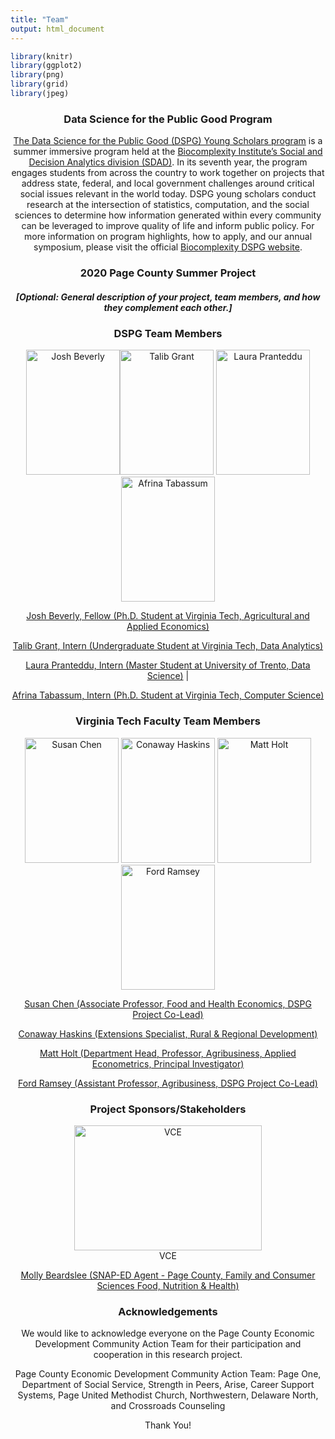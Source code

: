 ```yaml
---
title: "Team"
output: html_document
---
```


```r
library(knitr)
library(ggplot2)
library(png)
library(grid)
library(jpeg)

```
<center>
### Data Science for the Public Good Program
<center>

[The Data Science for the Public Good (DSPG) Young Scholars program](https://biocomplexity.virginia.edu/social-decision-analytics/dspg-program) is a summer immersive program held at the [Biocomplexity Institute’s Social and Decision Analytics division (SDAD)](https://biocomplexity.virginia.edu/social-decision-analytics). In its seventh year, the program engages students from across the country to work together on projects that address state, federal, and local government challenges around critical social issues relevant in the world today. DSPG young scholars conduct research at the intersection of statistics, computation, and the social sciences to determine how information generated within every community can be leveraged to improve quality of life and inform public policy. For more information on program highlights, how to apply, and our annual symposium, please visit the official [Biocomplexity DSPG website]((https://biocomplexity.virginia.edu/social-decision-analytics/dspg-program)).

### 2020 Page County Summer Project {style=text-align:center}

##### [Optional: General description of your project, team members, and how they complement each other.] {style=text-align:center}

### DSPG Team Members {style=text-align:center}

<center>
![Josh Beverly](/images/Josh.Beverly.VT.jpg){width=150px height=200px}![Talib Grant](/Talib.Grant.VT.jpg){width=150px height=200px} ![Laura Pranteddu](/images/Laura.Pranteddu.VT.JPG){width=150px height=200px} ![Afrina Tabassum](/images/Afrina.Tabassum.VT.jpg){width=150px height=200px}

<!---
<img src="/team/Josh.Beverly.VT.jpg" alt = "Josh Beverly" width="150"/> <img src="/Talib.Grant.VT.jpg" width="150"/> <img src="/team/Laura.Pranteddu.VT.JPG" width="150"/> <img src="/team/Afrina.Tabassum.VT.jpg" width="150"/>
--->

[Josh Beverly, Fellow (Ph.D. Student at Virginia Tech, Agricultural and Applied Economics)](https://github.com/jpbeverly)

[Talib Grant, Intern (Undergraduate Student at Virginia Tech, Data Analytics) ](https://github.com/tkgrant)

[Laura Pranteddu, Intern (Master Student at University of Trento, Data Science)](https://github.com/lp9kh) | 

[Afrina Tabassum, Intern (Ph.D. Student at Virginia Tech, Computer Science)](https://github.com/AfrinaVT)

</center>




### Virginia Tech Faculty Team Members {style=text-align:center}

![Susan Chen](/images/Susan.Chen.VT.jpg){width=150px height=200px}
![Conaway Haskins](/images/Conaway.Haskins.VT.jpg){width=150px height=200px}
![Matt Holt](/images/Matt.Holt.VT.jpg){width=150px height=200px}
![Ford Ramsey](/images/Ford.Ramsey.VT.jpg){width=150px height=200px}


[Susan Chen (Associate Professor, Food and Health Economics, DSPG Project Co-Lead)](https://aaec.vt.edu/people/faculty/chen-susan.html)

[Conaway Haskins (Extensions Specialist, Rural & Regional Development)](https://ext.vt.edu/community-leadership/people/conaway-haskins.html)

[Matt Holt (Department Head, Professor, Agribusiness, Applied Econometrics, Principal Investigator)](https://aaec.vt.edu/people/faculty/holt-matthew.htmln)

[Ford Ramsey (Assistant Professor, Agribusiness, DSPG Project Co-Lead)](https://aaec.vt.edu/people/faculty/ramsey-ford.html)

### Project Sponsors/Stakeholders {style=text-align:center}
<center>
![VCE](/images/VCE.Logo.png){width=300px height=200px}
<center>

[Molly Beardslee (SNAP-ED Agent - Page County, Family and Consumer Sciences Food, Nutrition & Health)](https://page.ext.vt.edu/staff/Beardslee-Molly.html)

### Acknowledgements {style=text-align:center}

We would like to acknowledge everyone on the Page County Economic Development Community Action Team for their participation and cooperation in this research project.

Page County Economic Development Community Action Team:
Page One, Department of Social Service, Strength in Peers, Arise, Career Support Systems, Page United Methodist Church, Northwestern, Delaware North, and Crossroads Counseling 
  
  Thank You!
